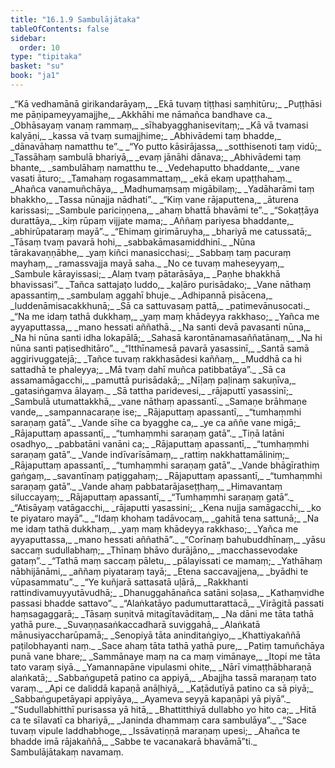 ```yaml
---
title: "16.1.9 Sambulājātaka"
tableOfContents: false
sidebar:
  order: 10
type: "tipitaka"
basket: "su"
book: "ja1"
---
```



<DynamicBreadcrumb />

<Division number="297" book="ja1" bookNo="22" page="393">

<Paragraph number="3560" type="verses" book="ja1">
_“Kā vedhamānā girikandarāyaṃ,_  
_Ekā tuvaṃ tiṭṭhasi saṃhitūru;_  
_Puṭṭhāsi me pāṇipameyyamajjhe,_  
_Akkhāhi me nāmañca bandhave ca._  

</Paragraph>

</Division>
<Division number="298" book="ja1" bookNo="22" page="393">

<Paragraph number="3561" type="verses" book="ja1">
_Obhāsayaṃ vanaṃ rammaṃ,_  
_sīhabyagghanisevitaṃ;_  
_Kā vā tvamasi kalyāṇi,_  
_kassa vā tvaṃ sumajjhime;_  
_Abhivādemi taṃ bhadde,_  
_dānavāhaṃ namatthu te”._  

</Paragraph>

</Division>
<Division number="299" book="ja1" bookNo="22" page="393">

<Paragraph number="3562" type="verses" book="ja1">
_“Yo putto kāsirājassa,_  
_sotthisenoti taṃ vidū;_  
_Tassāhaṃ sambulā bhariyā,_  
_evaṃ jānāhi dānava;_  
_Abhivādemi taṃ bhante,_  
_sambulāhaṃ namatthu te._  

</Paragraph>

</Division>
<Division number="300" book="ja1" bookNo="22" page="393">

<Paragraph number="3563" type="verses" book="ja1">
_Vedehaputto bhaddante,_  
_vane vasati āturo;_  
_Tamahaṃ rogasammattaṃ,_  
_ekā ekaṃ upaṭṭhahaṃ._  

</Paragraph>

</Division>
<Division number="301" book="ja1" bookNo="22" page="393">

<Paragraph number="3564" type="verses" book="ja1">
_Ahañca vanamuñchāya,_  
_Madhumaṃsaṃ migābilaṃ;_  
_Yadāharāmi taṃ bhakkho,_  
_Tassa nūnajja nādhati”._  

</Paragraph>

</Division>
<Division number="302" book="ja1" bookNo="22" page="393">

<Paragraph number="3565" type="verses" book="ja1">
_“Kiṃ vane rājaputtena,_  
_āturena karissasi;_  
_Sambule pariciṇṇena,_  
_ahaṃ bhattā bhavāmi te”._  

</Paragraph>

</Division>
<Division number="303" book="ja1" bookNo="22" page="393">

<Paragraph number="3566" type="verses" book="ja1">
_“Sokaṭṭāya durattāya,_  
_kiṃ rūpaṃ vijjate mama;_  
_Aññaṃ pariyesa bhaddante,_  
_abhirūpataraṃ mayā”._  

</Paragraph>

</Division>
<Division number="304" book="ja1" bookNo="22" page="393">

<Paragraph number="3567" type="verses" book="ja1">
_“Ehimaṃ girimāruyha,_  
_bhariyā me catussatā;_  
_Tāsaṃ tvaṃ pavarā hohi,_  
_sabbakāmasamiddhinī._  

</Paragraph>

</Division>
<Division number="305" book="ja1" bookNo="22" page="393">

<Paragraph number="3568" type="verses" book="ja1">
_Nūna tārakavaṇṇābhe,_  
_yaṃ kiñci manasicchasi;_  
_Sabbaṃ taṃ pacuraṃ mayhaṃ,_  
_ramassvajja mayā saha._  

</Paragraph>

</Division>
<Division number="306" book="ja1" bookNo="22" page="393">

<Paragraph number="3569" type="verses" book="ja1">
_No ce tuvaṃ maheseyyaṃ,_  
_Sambule kārayissasi;_  
_Alaṃ tvaṃ pātarāsāya,_  
_Paṇhe bhakkhā bhavissasi”._  

</Paragraph>

</Division>
<Division number="307" book="ja1" bookNo="22" page="394">

<Paragraph number="3570" type="verses" book="ja1">
_Tañca sattajaṭo luddo,_  
_kaḷāro purisādako;_  
_Vane nāthaṃ apassantiṃ,_  
_sambulaṃ aggahī bhuje._  

</Paragraph>

</Division>
<Division number="308" book="ja1" bookNo="22" page="394">

<Paragraph number="3571" type="verses" book="ja1">
_Adhipannā pisācena,_  
_luddenāmisacakkhunā;_  
_Sā ca sattuvasaṃ pattā,_  
_patimevānusocati._  

</Paragraph>

</Division>
<Division number="309" book="ja1" bookNo="22" page="394">

<Paragraph number="3572" type="verses" book="ja1">
_“Na me idaṃ tathā dukkhaṃ,_  
_yaṃ maṃ khādeyya rakkhaso;_  
_Yañca me ayyaputtassa,_  
_mano hessati aññathā._  

</Paragraph>

</Division>
<Division number="310" book="ja1" bookNo="22" page="394">

<Paragraph number="3573" type="verses" book="ja1">
_Na santi devā pavasanti nūna,_  
_Na hi nūna santi idha lokapālā;_  
_Sahasā karontānamasaññatānaṃ,_  
_Na hi nūna santi paṭisedhitāro”._  

</Paragraph>

</Division>
<Division number="311" book="ja1" bookNo="22" page="394">

<Paragraph number="3574" type="verses" book="ja1">
_“Itthīnamesā pavarā yasassinī,_  
_Santā samā aggirivuggatejā;_  
_Tañce tuvaṃ rakkhasādesi kaññaṃ,_  
_Muddhā ca hi sattadhā te phaleyya;_  
_Mā tvaṃ dahī muñca patibbatāya”._  

</Paragraph>

</Division>
<Division number="312" book="ja1" bookNo="22" page="394">

<Paragraph number="3575" type="verses" book="ja1">
_Sā ca assamamāgacchi,_  
_pamuttā purisādakā;_  
_Nīḷaṃ paḷinaṃ sakuṇīva,_  
_gatasiṅgaṃva ālayaṃ._  

</Paragraph>

</Division>
<Division number="313" book="ja1" bookNo="22" page="394">

<Paragraph number="3576" type="verses" book="ja1">
_Sā tattha paridevesi,_  
_rājaputtī yasassinī;_  
_Sambulā utumattakkhā,_  
_vane nāthaṃ apassantī._  

</Paragraph>

</Division>
<Division number="314" book="ja1" bookNo="22" page="394">

<Paragraph number="3577" type="verses" book="ja1">
_Samaṇe brāhmaṇe vande,_  
_sampannacaraṇe ise;_  
_Rājaputtaṃ apassantī,_  
_“tumhaṃmhi saraṇaṃ gatā”._  

</Paragraph>

</Division>
<Division number="315" book="ja1" bookNo="22" page="394">

<Paragraph number="3578" type="verses" book="ja1">
_Vande sīhe ca byagghe ca,_  
_ye ca aññe vane migā;_  
_Rājaputtaṃ apassantī,_  
_“tumhaṃmhi saraṇaṃ gatā”._  

</Paragraph>

</Division>
<Division number="316" book="ja1" bookNo="22" page="394">

<Paragraph number="3579" type="verses" book="ja1">
_Tiṇā latāni osadhyo,_  
_pabbatāni vanāni ca;_  
_Rājaputtaṃ apassantī,_  
_“tumhaṃmhi saraṇaṃ gatā”._  

</Paragraph>

</Division>
<Division number="317" book="ja1" bookNo="22" page="395">

<Paragraph number="3580" type="verses" book="ja1">
_Vande indīvarīsāmaṃ,_  
_rattiṃ nakkhattamāliniṃ;_  
_Rājaputtaṃ apassantī,_  
_“tumhaṃmhi saraṇaṃ gatā”._  

</Paragraph>

</Division>
<Division number="318" book="ja1" bookNo="22" page="395">

<Paragraph number="3581" type="verses" book="ja1">
_Vande bhāgīrathiṃ gaṅgaṃ,_  
_savantīnaṃ paṭiggahaṃ;_  
_Rājaputtaṃ apassantī,_  
_“tumhaṃmhi saraṇaṃ gatā”._  

</Paragraph>

</Division>
<Division number="319" book="ja1" bookNo="22" page="395">

<Paragraph number="3582" type="verses" book="ja1">
_Vande ahaṃ pabbatarājaseṭṭhaṃ,_  
_Himavantaṃ siluccayaṃ;_  
_Rājaputtaṃ apassantī,_  
_“Tumhaṃmhi saraṇaṃ gatā”._  

</Paragraph>

</Division>
<Division number="320" book="ja1" bookNo="22" page="395">

<Paragraph number="3583" type="verses" book="ja1">
_“Atisāyaṃ vatāgacchi,_  
_rājaputti yasassini;_  
_Kena nujja samāgacchi,_  
_ko te piyataro mayā”._  

</Paragraph>

</Division>
<Division number="321" book="ja1" bookNo="22" page="395">

<Paragraph number="3584" type="verses" book="ja1">
_“Idaṃ khohaṃ tadāvocaṃ,_  
_gahitā tena sattunā;_  
_Na me idaṃ tathā dukkhaṃ,_  
_yaṃ maṃ khādeyya rakkhaso;_  
_Yañca me ayyaputtassa,_  
_mano hessati aññathā”._  

</Paragraph>

</Division>
<Division number="322" book="ja1" bookNo="22" page="395">

<Paragraph number="3585" type="verses" book="ja1">
_“Corīnaṃ bahubuddhīnaṃ,_  
_yāsu saccaṃ sudullabhaṃ;_  
_Thīnaṃ bhāvo durājāno,_  
_macchassevodake gataṃ”._  

</Paragraph>

</Division>
<Division number="323" book="ja1" bookNo="22" page="395">

<Paragraph number="3586" type="verses" book="ja1">
_“Tathā maṃ saccaṃ pāletu,_  
_pālayissati ce mamaṃ;_  
_Yathāhaṃ nābhijānāmi,_  
_aññaṃ piyataraṃ tayā;_  
_Etena saccavajjena,_  
_byādhi te vūpasammatu”._  

</Paragraph>

</Division>
<Division number="324" book="ja1" bookNo="22" page="395">

<Paragraph number="3587" type="verses" book="ja1">
_“Ye kuñjarā sattasatā uḷārā,_  
_Rakkhanti rattindivamuyyutāvudhā;_  
_Dhanuggahānañca satāni soḷasa,_  
_Kathaṃvidhe passasi bhadde sattavo”._  

</Paragraph>

</Division>
<Division number="325" book="ja1" bookNo="22" page="395">

<Paragraph number="3588" type="verses" book="ja1">
_“Alaṅkatāyo padumuttarattacā,_  
_Virāgitā passati haṃsagaggarā;_  
_Tāsaṃ suṇitvā mitagītavāditaṃ,_  
_Na dāni me tāta tathā yathā pure._  

</Paragraph>

</Division>
<Division number="326" book="ja1" bookNo="22" page="396">

<Paragraph number="3589" type="verses" book="ja1">
_Suvaṇṇasaṅkaccadharā suviggahā,_  
_Alaṅkatā mānusiyaccharūpamā;_  
_Senopiyā tāta aninditaṅgiyo,_  
_Khattiyakaññā paṭilobhayanti naṃ._  

</Paragraph>

</Division>
<Division number="327" book="ja1" bookNo="22" page="396">

<Paragraph number="3590" type="verses" book="ja1">
_Sace ahaṃ tāta tathā yathā pure,_  
_Patiṃ tamuñchāya punā vane bhare;_  
_Sammānaye maṃ na ca maṃ vimānaye,_  
_Itopi me tāta tato varaṃ siyā._  

</Paragraph>

</Division>
<Division number="328" book="ja1" bookNo="22" page="396">

<Paragraph number="3591" type="verses" book="ja1">
_Yamannapāne vipulasmi ohite,_  
_Nārī vimaṭṭhābharaṇā alaṅkatā;_  
_Sabbaṅgupetā patino ca appiyā,_  
_Abajjha tassā maraṇaṃ tato varaṃ._  

</Paragraph>

</Division>
<Division number="329" book="ja1" bookNo="22" page="396">

<Paragraph number="3592" type="verses" book="ja1">
_Api ce daliddā kapaṇā anāḷhiyā,_  
_Kaṭādutīyā patino ca sā piyā;_  
_Sabbaṅgupetāyapi appiyāya,_  
_Ayameva seyyā kapaṇāpi yā piyā”._  

</Paragraph>

</Division>
<Division number="330" book="ja1" bookNo="22" page="396">

<Paragraph number="3593" type="verses" book="ja1">
_“Sudullabhitthī purisassa yā hitā,_  
_Bhattitthiyā dullabho yo hito ca;_  
_Hitā ca te sīlavatī ca bhariyā,_  
_Janinda dhammaṃ cara sambulāya”._  

</Paragraph>

</Division>
<Division number="331" book="ja1" bookNo="22" page="396">

<Paragraph number="3594" type="verses" book="ja1">
_“Sace tuvaṃ vipule laddhabhoge,_  
_Issāvatiṇṇā maraṇaṃ upesi;_  
_Ahañca te bhadde imā rājakaññā,_  
_Sabbe te vacanakarā bhavāmā”ti._  


</Paragraph>
</Division>

<Paragraph number="3595" type="center" book="ja1">
Sambulājātakaṃ navamaṃ.
</Paragraph>